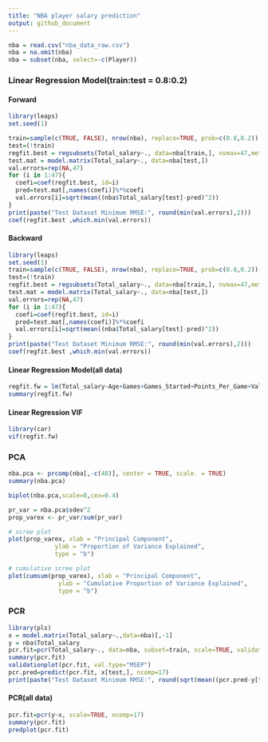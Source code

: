 ---
title: "NBA player salary prediction"
output: github_document
---

```{r}
nba = read.csv("nba_data_raw.csv")
nba = na.omit(nba)
nba = subset(nba, select=-c(Player))
```


### Linear Regression Model(train:test = 0.8:0.2)

#### Forward

```{r}
library(leaps)
set.seed(1)

train=sample(c(TRUE, FALSE), nrow(nba), replace=TRUE, prob=c(0.8,0.2))
test=(!train)
regfit.best = regsubsets(Total_salary~., data=nba[train,], nvmax=47,method='forward')
test.mat = model.matrix(Total_salary~., data=nba[test,])
val.errors=rep(NA,47)
for (i in 1:47){
  coefi=coef(regfit.best, id=i)
  pred=test.mat[,names(coefi)]%*%coefi
  val.errors[i]=sqrt(mean((nba$Total_salary[test]-pred)^2))
}
print(paste("Test Dataset Minimum RMSE:", round(min(val.errors),2)))
coef(regfit.best ,which.min(val.errors))
```


#### Backward

```{r}
library(leaps)
set.seed(1)
train=sample(c(TRUE, FALSE), nrow(nba), replace=TRUE, prob=c(0.8,0.2))
test=(!train)
regfit.best = regsubsets(Total_salary~., data=nba[train,], nvmax=47,method='backward')
test.mat = model.matrix(Total_salary~., data=nba[test,])
val.errors=rep(NA,47)
for (i in 1:47){
  coefi=coef(regfit.best, id=i)
  pred=test.mat[,names(coefi)]%*%coefi
  val.errors[i]=sqrt(mean((nba$Total_salary[test]-pred)^2))
}
print(paste("Test Dataset Minimum RMSE:", round(min(val.errors),2)))
coef(regfit.best ,which.min(val.errors))

```



#### Linear Regression Model(all data)
```{r}
regfit.fw = lm(Total_salary~Age+Games+Games_Started+Points_Per_Game+Value_over_Replacement_Player, data=nba)
summary(regfit.fw)
```

#### Linear Regression VIF
```{r}
library(car)
vif(regfit.fw)
```


### PCA
```{r}
nba.pca <- prcomp(nba[,-c(48)], center = TRUE, scale. = TRUE)
summary(nba.pca)

biplot(nba.pca,scale=0,cex=0.4)

pr_var = nba.pca$sdev^2
prop_varex <- pr_var/sum(pr_var)

# scree plot
plot(prop_varex, xlab = "Principal Component",
             ylab = "Proportion of Variance Explained",
             type = "b")

# cumulative scree plot
plot(cumsum(prop_varex), xlab = "Principal Component",
              ylab = "Cumulative Proportion of Variance Explained",
              type = "b")
```


### PCR

```{r}
library(pls)
x = model.matrix(Total_salary~.,data=nba)[,-1]
y = nba$Total_salary
pcr.fit=pcr(Total_salary~., data=nba, subset=train, scale=TRUE, validation='CV')
summary(pcr.fit)
validationplot(pcr.fit, val.type="MSEP")
pcr.pred=predict(pcr.fit, x[test,], ncomp=17)
print(paste("Test Dataset Minimum RMSE:", round(sqrt(mean((pcr.pred-y[test])^2)),2)))
```

#### PCR(all data)
```{r}
pcr.fit=pcr(y~x, scale=TRUE, ncomp=17)
summary(pcr.fit)
predplot(pcr.fit)
```
